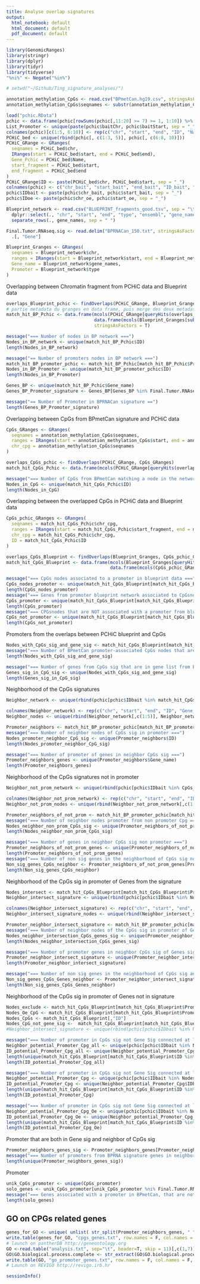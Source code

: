 ```yaml
---
title: Analyse overlap signatures
output:
  html_notebook: default
  html_document: default
  pdf_document: default
---
```

```r
library(GenomicRanges)
library(stringr)
library(dplyr)
library(tidyr)
library(tidyverse)
"%ni%" <- Negate("%in%")
```


```r
# setwd("~/Github/Ting_signature_analyses/")

annotation_methylation_CpGs <- read.csv("BPmetCan.hg19.csv", stringsAsFactors = F)
annotation_methylation_CpGs$seqnames <- substr(annotation_methylation_CpGs$seqnames, 4, 6)

load("pchic.RData")
pchic <- data.frame(pchic[rowSums(pchic[,11:20] >= 7) >= 1, 1:10]) %>% na.omit(.)
List_Promoter <- unique(paste(pchic$baitChr, pchic$baitStart, sep = "_"))
colnames(pchic)[c(1:5, 6:10)] <- rep(c("chr", "start", "end", "ID", "Name"), 2)
PCHiC_bed <- unique(rbind(pchic[, c(1:3, 5)], pchic[, c(6:8, 10)]))
PCHiC_GRange <- GRanges(
  seqnames = PCHiC_bed$chr,
  IRanges(start = PCHiC_bed$start, end = PCHiC_bed$end),
  Gene_Pchic = PCHiC_bed$Name,
  start_fragment = PCHiC_bed$start,
  end_fragment = PCHiC_bed$end
)
PCHiC_GRange$ID <- paste(PCHiC_bed$chr, PCHiC_bed$start, sep = "_")
colnames(pchic) <- c("chr_bait", "start_bait", "end_bait", "ID_bait", "Name_bait", "chr_oe", "start_oe", "end_oe", "ID_oe", "Name_oe")
pchic$IDbait <- paste(pchic$chr_bait, pchic$start_bait, sep = "_")
pchic$IDoe <- paste(pchic$chr_oe, pchic$start_oe, sep = "_")

Blueprint_network <- read.csv("BLUEPRINT_fragments_good.tsv", sep = "\t", stringsAsFactors = F) %>%
  dplyr::select(., "chr", "start", "end", "type", "ensembl", "gene_names", "intronic_regions", "type") %>% 
  separate_rows(., gene_names, sep = " ")

Final.Tumor.RNAseq.sig <- read.delim("BPRNACan_150.txt", stringsAsFactors = F) %>% 
  .[, "Gene"]

Blueprint_Granges <- GRanges(
  seqnames = Blueprint_network$chr,
  ranges = IRanges(start = Blueprint_network$start, end = Blueprint_network$end),
  Gene_name = Blueprint_network$gene_names,
  Promoter = Blueprint_network$type
)
```


Overlapping between Chromatin fragment from PCHiC data and Blueprint data
```r
overlaps_Blueprint_pchic <- findOverlaps(PCHiC_GRange, Blueprint_Granges)
# partie metadata du granges en data frame, puis merge des deux metadata de phic_grange et BP_grange
match_hit_BP_Pchic <- data.frame(mcols(PCHiC_GRange[queryHits(overlaps_Blueprint_pchic), ]),
                                 data.frame(mcols(Blueprint_Granges[subjectHits(overlaps_Blueprint_pchic), ])),
                                 stringsAsFactors = T)

message("=== Number of nodes in BP network ===")
Nodes_in_BP_network <- unique(match_hit_BP_Pchic$ID)
length(Nodes_in_BP_network)

message("== Number of promoters nodes in BP network ===")
match_hit_BP_promoter_pchic <- match_hit_BP_Pchic[match_hit_BP_Pchic$Promoter == "P",]
Nodes_in_BP_Promoter <- unique(match_hit_BP_promoter_pchic$ID)
length(Nodes_in_BP_Promoter)

Genes_BP <- unique(match_hit_BP_Pchic$Gene_name)
Genes_BP_Promoter_signature <- Genes_BP[Genes_BP %in% Final.Tumor.RNAseq.sig]

message("== Number of Promoter in BPRNACan signature ==")
length(Genes_BP_Promoter_signature)
```

Overlapping between CpGs from BPmetCan signature and PCHiC data
```r
CpGs_GRanges <- GRanges(
  seqnames = annotation_methylation_CpGs$seqnames,
  ranges = IRanges(start = annotation_methylation_CpGs$start, end = annotation_methylation_CpGs$end),
  chr_cpg = annotation_methylation_CpGs$seqnames
)

overlaps_CpGs_pchic <- findOverlaps(PCHiC_GRange, CpGs_GRanges)
match_hit_CpGs_Pchic <- data.frame(mcols(PCHiC_GRange[queryHits(overlaps_CpGs_pchic),]), data.frame(mcols(CpGs_GRanges[subjectHits(overlaps_CpGs_pchic),])))

message("=== Number of CpGs from BPmetCan matching a node in the network ===")
Nodes_in_CpG <- unique(match_hit_CpGs_Pchic$ID)
length(Nodes_in_CpG)
```

Overlapping between the overlapped CpGs in PCHiC data and Blueprint data
```r
CpGs_pchic_GRanges <- GRanges(
  seqnames = match_hit_CpGs_Pchic$chr_cpg,
  ranges = IRanges(start = match_hit_CpGs_Pchic$start_fragment, end = match_hit_CpGs_Pchic$end_fragment),
  chr_cpg = match_hit_CpGs_Pchic$chr_cpg,
  ID = match_hit_CpGs_Pchic$ID
)

overlaps_CpGs_Blueprint <- findOverlaps(Blueprint_Granges, CpGs_pchic_GRanges)
match_hit_CpGs_Blueprint <- data.frame(mcols(Blueprint_Granges[queryHits(overlaps_CpGs_Blueprint),]),
                                       data.frame(mcols(CpGs_pchic_GRanges[subjectHits(overlaps_CpGs_Blueprint),])))

message("=== CpGs nodes associated to a promoter in blueprint data ===")
CpGs_nodes_promoter <- unique(match_hit_CpGs_Blueprint[match_hit_CpGs_Blueprint$Promoter == "P", "ID"])
length(CpGs_nodes_promoter)
message("=== Genes from promoter blueprint network associated to CpGsnodes from sig ===")
CpGs_promoter <- unique(match_hit_CpGs_Blueprint[match_hit_CpGs_Blueprint$Promoter == "P", "Gene_name"])
length(CpGs_promoter)
message("=== CPGsnodes that are NOT associated with a promoter from blueprint network ===")
CpGs_not_promoter <- unique(match_hit_CpGs_Blueprint[match_hit_CpGs_Blueprint$Promoter == "O", "ID"])
length(CpGs_not_promoter)


```

Promoters from the overlaps between PCHiC blueprint and CpGs
```r
Nodes_with_CpGs_sig_and_gene_sig <- match_hit_CpGs_Blueprint[match_hit_CpGs_Blueprint$Gene_name %in% Final.Tumor.RNAseq.sig & match_hit_CpGs_Blueprint$Promoter == "P", "Gene_name"]
message("=== Number of BPmetCan promoter-associated CpGs nodes that are in gene list from BPRNA signature ===")
length(Nodes_with_CpGs_sig_and_gene_sig)

message("=== Number of genes from CpGs sig that are in gene list from BPRNA signature ===")
Genes_sig_in_CpG_sig <- unique(Nodes_with_CpGs_sig_and_gene_sig)
length(Genes_sig_in_CpG_sig)
```

Neighborhood of the CpGs signatures
```r
Neighbor_network <- unique(rbind(pchic[pchic$IDbait %in% match_hit_CpGs_Pchic$ID,],pchic[pchic$IDoe %in% match_hit_CpGs_Pchic$ID,]))[,c(1:3,11, 5:8,12, 10)]

colnames(Neighbor_network) <- rep(c("chr", "start", "end", "ID", "Gene_name"), 2)
Neighbor_nodes <- unique(rbind(Neighbor_network[,c(1:5)], Neighbor_network[,c(6:10)]))

Promoter_neighbors <- match_hit_BP_promoter_pchic[match_hit_BP_promoter_pchic$ID %in% Neighbor_nodes$ID, ]
message("=== Number of neighbor nodes of CpGs sig in promoter ===")
Nodes_promoter_neighbor_CpG_sig <- unique(Promoter_neighbors$ID)
length(Nodes_promoter_neighbor_CpG_sig)

message("=== Number of promoter of genes in neighbor CpGs sig ===")
Promoter_neighbors_genes <- unique(Promoter_neighbors$Gene_name)
length(Promoter_neighbors_genes)
```
Neighborhood of the CpGs signatures not in promoter

```r
Neighbor_not_prom_network <- unique(rbind(pchic[pchic$IDbait %in% CpGs_not_promoter,],pchic[pchic$IDoe %in% CpGs_not_promoter,]))[,c(1:3,11, 5:8,12, 10)]

colnames(Neighbor_not_prom_network) <- rep(c("chr", "start", "end", "ID", "Gene_name"), 2)
Neighbor_not_prom_nodes <- unique(rbind(Neighbor_not_prom_network[,c(1:5)], Neighbor_not_prom_network[,c(6:10)]))

Promoter_neighbors_of_not_prom <- match_hit_BP_promoter_pchic[match_hit_BP_promoter_pchic$ID %in% Neighbor_not_prom_nodes$ID, ]
message("=== Number of neighbor nodes promoter from non promoter Cpg ===")
Nodes_neighbor_non_prom_CpGs_sig <- unique(Promoter_neighbors_of_not_prom$ID)
length(Nodes_neighbor_non_prom_CpGs_sig)

message("=== Number of genes in neighbor CpGs sig non promoter ===")
Promoter_neighbors_of_not_prom_genes <- unique(Promoter_neighbors_of_not_prom$Gene_name)
length(Promoter_neighbors_of_not_prom_genes)
message("=== Number of non sig genes in the neighborhood of CpGs sig non promoter ===")
Non_sig_genes_CpGs_neighbor <- Promoter_neighbors_of_not_prom_genes[Promoter_neighbors_of_not_prom_genes %ni% Final.Tumor.RNAseq.sig]
length(Non_sig_genes_CpGs_neighbor)

```

Neighborhood of the CpGs sig in promoter of Genes from the signature

```r
Nodes_intersect <- match_hit_CpGs_Blueprint[match_hit_CpGs_Blueprint$Promoter == "P" & match_hit_CpGs_Blueprint$Gene_name %in% Final.Tumor.RNAseq.sig, "ID"]
Neighbor_intersect_signature <- unique(rbind(pchic[pchic$IDbait %in% Nodes_intersect,],pchic[pchic$IDoe %in% Nodes_intersect,]))[,c(1:3,11, 5:8,12, 10)]

colnames(Neighbor_intersect_signature) <- rep(c("chr", "start", "end", "ID", "Gene_name"), 2)
Neighbor_intersect_signature_nodes <- unique(rbind(Neighbor_intersect_signature[,c(1:5)], Neighbor_intersect_signature[,c(6:10)]))

Promoter_neighbor_intersect_signature <- match_hit_BP_promoter_pchic[match_hit_BP_promoter_pchic$ID %in% Neighbor_intersect_signature_nodes$ID, ]
message("=== Number of neighbor nodes of the CpGs sig in promoter of Genes sig ===")
Nodes_neigbhor_intersection_CpGs_genes_sig <- unique(Promoter_neighbor_intersect_signature$ID)
length(Nodes_neigbhor_intersection_CpGs_genes_sig)

message("=== Number of promoter genes in neighbor CpGs sig of Genes sig ===")
Promoter_neighbor_intersect_signature <- unique(Promoter_neighbor_intersect_signature$Gene_name)
length(Promoter_neighbor_intersect_signature)

message("=== Number of non sig genes in the neighborhood of CpGs sig and Genes sig ===")
Non_sig_genes_CpGs_Genes_neighbor <- Promoter_neighbor_intersect_signature[Promoter_neighbor_intersect_signature %ni% Final.Tumor.RNAseq.sig]
length(Non_sig_genes_CpGs_Genes_neighbor)
```
Neighborhood of the CpGs sig in promoter of Genes not in signature

```r
Nodes_exclude <- match_hit_CpGs_Blueprint[match_hit_CpGs_Blueprint$Promoter == "P" & match_hit_CpGs_Blueprint$Gene_name %ni% Final.Tumor.RNAseq.sig, "ID"]
Nodes_Oe_CpG <- match_hit_CpGs_Blueprint[match_hit_CpGs_Blueprint$Promoter == "O", "ID"]
Nodes_CpGs <- match_hit_CpGs_Blueprint[,"ID"]
Nodes_CpG_not_gene_sig <-  match_hit_CpGs_Blueprint[match_hit_CpGs_Blueprint$Gene_name %ni% Final.Tumor.RNAseq.sig, "ID"]
#Neighbor_intersect_signature <- unique(rbind(pchic[pchic$IDbait %in% Nodes_intersect,],pchic[pchic$IDoe %in% Nodes_intersect,]))[,c(1:3,11, 5:8,12, 10)]

message("=== Number of promoter in CpGs sig not Gene Sig connected at least with one CpGs sig ===")
Neighbor_potential_Promoter_Cpg_all <- unique(pchic[pchic$IDbait %in% Nodes_exclude & pchic$IDoe %in% Nodes_CpGs,])
ID_potential_Promoter_Cpg_all <- unique(Neighbor_potential_Promoter_Cpg_all$IDbait)
length(unique(match_hit_CpGs_Blueprint[match_hit_CpGs_Blueprint$ID %in% ID_potential_Promoter_Cpg_all,"Gene_name"]))
length(ID_potential_Promoter_Cpg_all)

message("=== Number of promoter in CpGs sig not Gene Sig connected at least with one CpGs sig not in gene sig ===")
Neighbor_potential_Promoter_Cpg <- unique(pchic[pchic$IDbait %in% Nodes_exclude & pchic$IDoe %in% Nodes_CpG_not_gene_sig,])
ID_potential_Promoter_Cpg <- unique(Neighbor_potential_Promoter_Cpg$IDbait)
length(unique(match_hit_CpGs_Blueprint[match_hit_CpGs_Blueprint$ID %in% ID_potential_Promoter_Cpg,"Gene_name"]))
length(ID_potential_Promoter_Cpg)

message("=== Number of promoter in CpGs sig not Gene Sig connected at least with one CpGs sig Oe ===")
Neighbor_potential_Promoter_Cpg_Oe <- unique(pchic[pchic$IDbait %in% Nodes_exclude & pchic$IDoe %in% Nodes_Oe_CpG,])
ID_potential_Promoter_Cpg_Oe <- unique(Neighbor_potential_Promoter_Cpg_Oe$IDbait)
length(unique(match_hit_CpGs_Blueprint[match_hit_CpGs_Blueprint$ID %in% ID_potential_Promoter_Cpg_Oe,"Gene_name"]))
length(ID_potential_Promoter_Cpg_Oe)


```


Promoter that are both in Gene sig and neighbor of CpGs sig
```r
Promoter_neighbors_genes_sig <- Promoter_neighbors_genes[Promoter_neighbors_genes %in% Final.Tumor.RNAseq.sig]
message("=== Number of promoters from BPRNA signature genes in neighborhood of CpGs sig ===")
length(unique(Promoter_neighbors_genes_sig))
```

Promoter
```r
unik_CpGs_promoter <- unique(CpGs_promoter)
solo_genes <- unik_CpGs_promoter[unik_CpGs_promoter %ni% Final.Tumor.RNAseq.sig]
message("=== Genes associated with a promoter in BPmetCan, that are not present in BPRNACan ===")
length(solo_genes)
```

## GO on CPGs related genes
```r
genes_for_GO <- unique( unlist( str_split(Promoter_neighbors_genes, " ") ) )
write.table(genes_for_GO, "cpgs_genes.txt", row.names = F, col.names = F, quote = F)
# launch on pantherDB http://geneontology.org
GO <-read.table("analysis.txt", sep="\t", header=T, skip = 11)[,c(1,7)]
GO$GO.biological.process.complete <- str_extract(GO$GO.biological.process.complete, "GO:\\d+")
write.table(GO, "go_promoter_genes.txt", row.names = F, col.names = F, quote = F)
# Launch on REVIGO http://revigo.irb.hr
```

```r
sessionInfo()
```